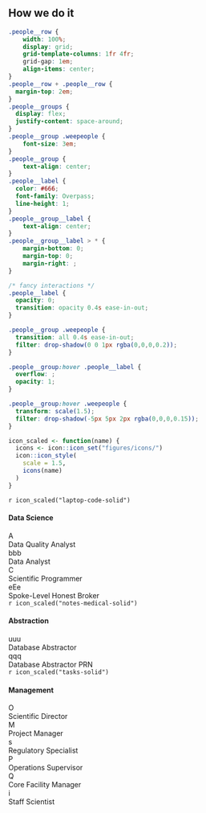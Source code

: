 
## How we do it

```css
.people__row {
	width: 100%;
	display: grid;
	grid-template-columns: 1fr 4fr;
	grid-gap: 1em;
	align-items: center;
}
.people__row + .people__row {
  margin-top: 2em;
}
.people__groups {
  display: flex;
  justify-content: space-around;
}
.people__group .weepeople {
	font-size: 3em;
}
.people__group {
	text-align: center;
}
.people__label {
  color: #666;
  font-family: Overpass;
  line-height: 1;
}
.people__group__label {
	text-align: center;
}
.people__group__label > * {
	margin-bottom: 0;
	margin-top: 0;
	margin-right: ;
}

/* fancy interactions */
.people__label {
  opacity: 0;
  transition: opacity 0.4s ease-in-out;
}

.people__group .weepeople {
  transition: all 0.4s ease-in-out;
  filter: drop-shadow(0 0 1px rgba(0,0,0,0.2));
}

.people__group:hover .people__label {
  overflow: ;
  opacity: 1;
}

.people__group:hover .weepeople {
  transform: scale(1.5);
  filter: drop-shadow(-5px 5px 2px rgba(0,0,0,0.15));
}
```

```r
icon_scaled <- function(name) {
  icons <- icon::icon_set("figures/icons/")
  icon::icon_style(
    scale = 1.5,
    icons(name)
  )
}
```

<div class="people__row">
<div class="people__group__label">
`r icon_scaled("laptop-code-solid")`
<h4>Data Science</h4>
</div>
<div class="people__groups">
<div class="people__group">
<div class="weepeople blue">A</div>
<div class="people__label">Data Quality Analyst</div>
</div>
<div class="people__group">
<div class="weepeople blue">bbb</div>
<div class="people__label">Data Analyst</div>
</div>
<div class="people__group">
<div class="weepeople blue">C</div>
<div class="people__label">Scientific Programmer</div>
</div>
<div class="people__group">
<div class="weepeople blue">eEe</div>
<div class="people__label">Spoke-Level Honest&nbsp;Broker</div>
</div>
</div>
</div>

<div class="people__row">
<div class="people__group__label">
`r icon_scaled("notes-medical-solid")`
<h4>Abstraction</h4>
</div>
<div class="people__groups">
<div class="people__group">
<div class="weepeople red">uuu</div>
<div class="people__label">Database Abstractor</div>
</div>
<div class="people__group">
<div class="weepeople red">qqq</div>
<div class="people__label">Database Abstractor PRN</div>
</div>
</div>
</div>


<div class="people__row">
<div class="people__group__label">
`r icon_scaled("tasks-solid")`
<h4>Management</h4>
</div>
<div class="people__groups">
<div class="people__group">
<div class="weepeople green">O</div>
<div class="people__label">Scientific Director</div>
</div>
<div class="people__group">
<div class="weepeople green">M</div>
<div class="people__label">Project Manager</div>
</div>
<div class="people__group">
<div class="weepeople green">s</div>
<div class="people__label">Regulatory Specialist</div>
</div>
<div class="people__group">
<div class="weepeople green">P</div>
<div class="people__label">Operations Supervisor</div>
</div>
<div class="people__group">
<div class="weepeople green">Q</div>
<div class="people__label">Core Facility Manager</div>
</div>
<div class="people__group">
<div class="weepeople green">i</div>
<div class="people__label">Staff Scientist</div>
</div>
</div>
</div>
